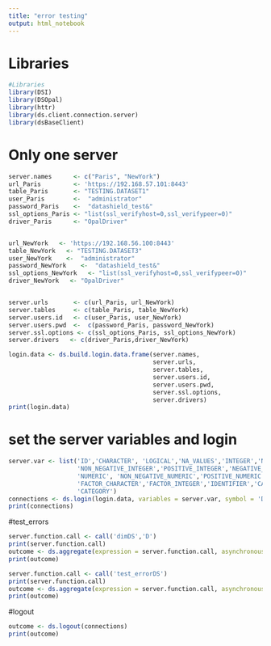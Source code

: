 ```yaml
---
title: "error testing"
output: html_notebook
---
```




# Libraries
```r
#Libraries 
library(DSI)
library(DSOpal)
library(httr)
library(ds.client.connection.server)
library(dsBaseClient)
```
# Only one server

```r
server.names      <- c("Paris", "NewYork")
url_Paris         <- 'https://192.168.57.101:8443'
table_Paris       <- "TESTING.DATASET1"
user_Paris        <-  "administrator"
password_Paris    <-  "datashield_test&"
ssl_options_Paris <- "list(ssl_verifyhost=0,ssl_verifypeer=0)"
driver_Paris      <- "OpalDriver"


url_NewYork   <- 'https://192.168.56.100:8443'
table_NewYork   <- "TESTING.DATASET3"
user_NewYork    <-  "administrator"
password_NewYork    <-  "datashield_test&"
ssl_options_NewYork   <- "list(ssl_verifyhost=0,ssl_verifypeer=0)"
driver_NewYork   <- "OpalDriver"


server.urls       <- c(url_Paris, url_NewYork)
server.tables     <- c(table_Paris, table_NewYork)
server.users.id   <- c(user_Paris, user_NewYork)
server.users.pwd  <-  c(password_Paris, password_NewYork)
server.ssl.options <- c(ssl_options_Paris, ssl_options_NewYork)
server.drivers   <- c(driver_Paris,driver_NewYork)
```


```r
login.data <- ds.build.login.data.frame(server.names,
                                        server.urls,
                                        server.tables,
                                        server.users.id,
                                        server.users.pwd,
                                        server.ssl.options,
                                        server.drivers)
print(login.data)
```

# set the server variables and login
```R
server.var <- list('ID','CHARACTER', 'LOGICAL','NA_VALUES','INTEGER','NULL_VALUES',
                   'NON_NEGATIVE_INTEGER','POSITIVE_INTEGER','NEGATIVE_INTEGER',
                   'NUMERIC', 'NON_NEGATIVE_NUMERIC','POSITIVE_NUMERIC','NEGATIVE_NUMERIC',
                   'FACTOR_CHARACTER','FACTOR_INTEGER','IDENTIFIER','CATEGORY','IDENTIFIER',
                   'CATEGORY')
connections <- ds.login(login.data, variables = server.var, symbol = 'D')
print(connections)
```

#test_errors
```r
server.function.call <- call('dimDS','D')
print(server.function.call)
outcome <- ds.aggregate(expression = server.function.call, asynchronous = FALSE, datasources = connections)
print(outcome)
```

```r
server.function.call <- call('test_errorDS')
print(server.function.call)
outcome <- ds.aggregate(expression = server.function.call, asynchronous = FALSE, datasources = connections)
print(outcome)
```

#logout
```R
outcome <- ds.logout(connections)
print(outcome)
```